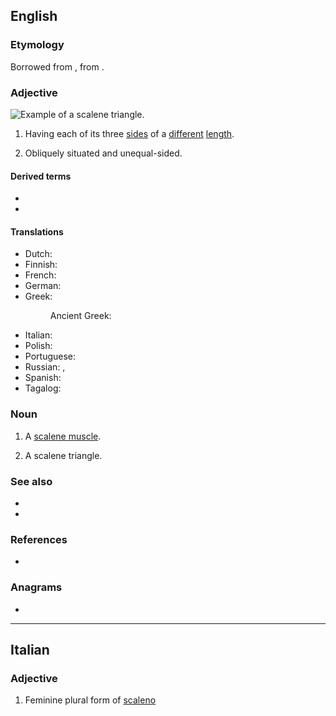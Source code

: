 {{also|scalène}}
==English==

===Etymology===
Borrowed from {{bor|en|LL.|scalēnus}}, from {{der|en|grc|σκᾰληνός||uneven, unequal, scalene}}.

===Adjective===
[[Image:Triangle.Scalene.svg|thumb|right|Example of a scalene triangle.]]
{{en-adj|-}}

# {{lb|en|geometry|of a triangle}} Having each of its three [[side]]s of a [[different]] [[length]].
# {{lb|en|anatomy}} Obliquely situated and unequal-sided.

====Derived terms====
* {{l|en|scalene muscle}}
* {{l|en|scalenectomy}}

====Translations====
{{trans-top|sides of different lengths}}
* Dutch: {{t|nl|ongelijkzijdig}}
* Finnish: {{t|fi|erisivuinen}}
* French: {{t+|fr|scalène}}
* German: {{t|de|ungleichseitig}}
* Greek:
*: Ancient Greek: {{t|grc|σκαληνός}}
{{trans-mid}}
* Italian: {{t+|it|scaleno}}
* Polish: {{t|pl|różnoboczny|m}}
* Portuguese: {{t|pt|escaleno|m}}
* Russian: {{t+|ru|неравносторо́нний|m}}, {{t+|ru|разносторо́нний|m}}
* Spanish: {{t|es|escaleno}}
* Tagalog: {{t|tl|tagibang}}
{{trans-bottom}}

===Noun===
{{en-noun}}

# {{lb|en|anatomy}} A [[scalene muscle]].
# {{lb|en|geometry}} A scalene triangle.

===See also===
* {{l|en|equilateral}}
* {{l|en|isosceles}}

===References===
* {{R:OED Online|title=scalene|code=171758|part of speech=adj. and n|date=April 2016}}

===Anagrams===
* {{anagrams|en|Senecal|canelés|cleanse|elances|enlaces|enscale}}

----

==Italian==

===Adjective===
{{head|it|adjective form}}

# Feminine plural form of [[scaleno]]